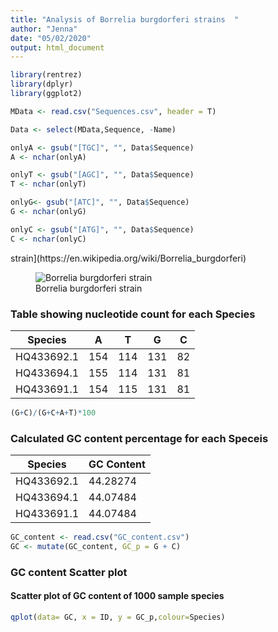 ```yaml
---
title: "Analysis of Borrelia burgdorferi strains  "
author: "Jenna"
date: "05/02/2020"
output: html_document
---
```


```r

library(rentrez)
library(dplyr)
library(ggplot2)

```


```r
MData <- read.csv("Sequences.csv", header = T)

Data <- select(MData,Sequence, -Name)

onlyA <- gsub("[TGC]", "", Data$Sequence)
A <- nchar(onlyA)

onlyT <- gsub("[AGC]", "", Data$Sequence)
T <- nchar(onlyT)

onlyG<- gsub("[ATC]", "", Data$Sequence)
G <- nchar(onlyG)

onlyC <- gsub("[ATG]", "", Data$Sequence)
C <- nchar(onlyC)

```


strain](https://en.wikipedia.org/wiki/Borrelia_burgdorferi)

![Borrelia burgdorferi strain](./b.burg.jpg)

### Table showing nucleotide count for each Species

Species | A | T | G | C
----|---|---|---|---
HQ433692.1 | 154 | 114 | 131 | 82
HQ433694.1 | 155 | 114 | 131 | 81
HQ433691.1 | 154 | 115 | 131 | 81

```r
(G+C)/(G+C+A+T)*100
```

### Calculated GC content percentage for each Speceis

Species | GC Content
----|---
HQ433692.1 | 44.28274
HQ433694.1 | 44.07484
HQ433691.1 | 44.07484


```r
GC_content <- read.csv("GC_content.csv")
GC <- mutate(GC_content, GC_p = G + C)

```

### GC content Scatter plot 
#### Scatter plot of GC content of 1000 sample species 

```r
qplot(data= GC, x = ID, y = GC_p,colour=Species)
```

